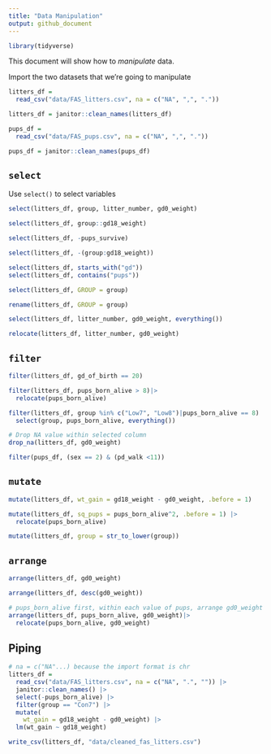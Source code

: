 ```yaml
---
title: "Data Manipulation"
output: github_document
---
```


```r
library(tidyverse)
```

This document will show how to *manipulate* data.

Import the two datasets that we're going to manipulate

```r
litters_df = 
  read_csv("data/FAS_litters.csv", na = c("NA", ",", "."))

litters_df = janitor::clean_names(litters_df)

pups_df = 
  read_csv("data/FAS_pups.csv", na = c("NA", ",", "."))

pups_df = janitor::clean_names(pups_df)
```

## `select`

Use `select()` to select variables

```r
select(litters_df, group, litter_number, gd0_weight)
```

```r
select(litters_df, group::gd18_weight)
```

```r
select(litters_df, -pups_survive)
```

```r
select(litters_df, -(group:gd18_weight))
```

```r
select(litters_df, starts_with("gd"))
select(litters_df, contains("pups"))
```

```r
select(litters_df, GROUP = group)

rename(litters_df, GROUP = group)

select(litters_df, litter_number, gd0_weight, everything())

relocate(litters_df, litter_number, gd0_weight)
```

## `filter`

```r
filter(litters_df, gd_of_birth == 20)
```

```r
filter(litters_df, pups_born_alive > 8)|>
  relocate(pups_born_alive)
```

```r
filter(litters_df, group %in% c("Low7", "Low8")|pups_born_alive == 8) |>
  select(group, pups_born_alive, everything())
```

```r
# Drop NA value within selected column
drop_na(litters_df, gd0_weight)
```

```r
filter(pups_df, (sex == 2) & (pd_walk <11))
```

## `mutate`

```r
mutate(litters_df, wt_gain = gd18_weight - gd0_weight, .before = 1)

mutate(litters_df, sq_pups = pups_born_alive^2, .before = 1) |>
  relocate(pups_born_alive)

mutate(litters_df, group = str_to_lower(group))
```

## `arrange`

```r
arrange(litters_df, gd0_weight)

arrange(litters_df, desc(gd0_weight))

# pups_born_alive first, within each value of pups, arrange gd0_weight
arrange(litters_df, pups_born_alive, gd0_weight)|>
  relocate(pups_born_alive, gd0_weight)
```

## Piping

```r
# na = c("NA"...) because the import format is chr
litters_df = 
  read_csv("data/FAS_litters.csv", na = c("NA", ".", "")) |>
  janitor::clean_names() |>
  select(-pups_born_alive) |>
  filter(group == "Con7") |>
  mutate(
    wt_gain = gd18_weight - gd0_weight) |>
  lm(wt_gain ~ gd18_weight)

write_csv(litters_df, "data/cleaned_fas_litters.csv")
```

